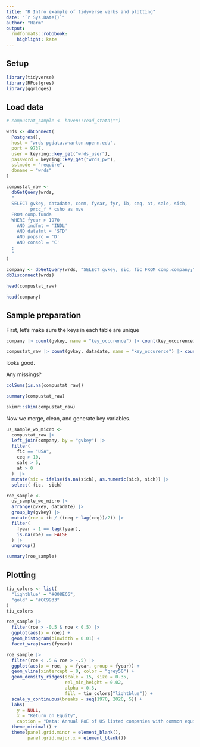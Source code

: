 ```yaml
---
title: "R Intro example of tidyverse verbs and plotting"
date: "`r Sys.Date()`"
author: "Harm"
output:
  rmdformats::robobook:
    highlight: kate
---
```


## Setup

```r
library(tidyverse)
library(RPostgres)
library(ggridges)
```



## Load data

```r
# compustat_sample <- haven::read_stata("")
```


```r
wrds <- dbConnect(
  Postgres(),
  host = "wrds-pgdata.wharton.upenn.edu",
  port = 9737,
  user = keyring::key_get("wrds_user"),
  password = keyring::key_get("wrds_pw"),
  sslmode = "require",
  dbname = "wrds"
)

compustat_raw <- 
  dbGetQuery(wrds,
  "
  SELECT gvkey, datadate, conm, fyear, fyr, ib, ceq, at, sale, sich,
         prcc_f * csho as mve
  FROM comp.funda
  WHERE fyear > 1970 
    AND indfmt = 'INDL'
    AND datafmt = 'STD'
    AND popsrc = 'D'
    AND consol = 'C'
  ;
  "
)

company <- dbGetQuery(wrds, "SELECT gvkey, sic, fic FROM comp.company;")
dbDisconnect(wrds)
```

```r
head(compustat_raw)
```

```r
head(company)
```

## Sample preparation

First, let's make sure the keys in each table are unique

```r
company |> count(gvkey, name = "key_occurence") |> count(key_occurence)
```

```r
compustat_raw |> count(gvkey, datadate, name = "key_occurence") |> count(key_occurence)
```

looks good.

Any missings?

```r
colSums(is.na(compustat_raw))
```

```r
summary(compustat_raw)
```


```r
skimr::skim(compustat_raw)
```

Now we merge, clean, and generate key variables. 

```r
us_sample_wo_micro <- 
  compustat_raw |> 
  left_join(company, by = "gvkey") |> 
  filter(
    fic == "USA",
    ceq > 10,
    sale > 5,
    at > 0
  )  |> 
  mutate(sic = ifelse(is.na(sich), as.numeric(sic), sich)) |> 
  select(-fic, -sich)

roe_sample <- 
  us_sample_wo_micro |> 
  arrange(gvkey, datadate) |> 
  group_by(gvkey) |> 
  mutate(roe = ib / ((ceq + lag(ceq))/2)) |> 
  filter(
    fyear - 1 == lag(fyear),
    is.na(roe) == FALSE
  ) |> 
  ungroup()
```

```r
summary(roe_sample)
```


## Plotting

```r
tiu_colors <- list(
  "lightblue" = "#008EC6",
  "gold" = "#CC9933"
)
tiu_colors
```

```r
roe_sample |> 
  filter(roe > -0.5 & roe < 0.5) |> 
  ggplot(aes(x = roe)) + 
  geom_histogram(binwidth = 0.01) +
  facet_wrap(vars(fyear))
```



```r
roe_sample |> 
  filter(roe < .5 & roe > -.5) |> 
  ggplot(aes(x = roe, y = fyear, group = fyear)) +
  geom_vline(xintercept = 0, color = "grey50") +
  geom_density_ridges(scale = 15, size = 0.35,
                      rel_min_height = 0.02,
                      alpha = 0.3,
                      fill = tiu_colors["lightblue"]) +
  scale_y_continuous(breaks = seq(1970, 2020, 5)) +
  labs(
    y = NULL,
    x = "Return on Equity",
    caption = "Data: Annual RoE of US listed companies with common equity greater $10mn, 1968 - 2019\nRange between -50% and 50% RoE") +
  theme_minimal() +
  theme(panel.grid.minor = element_blank(), 
        panel.grid.major.x = element_blank())
```

